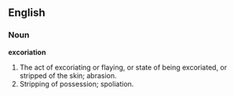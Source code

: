 ==English==

===Noun===

'''excoriation'''

#The act of excoriating or flaying, or state of being excoriated, or stripped of the skin; abrasion.
#Stripping of possession; spoliation.